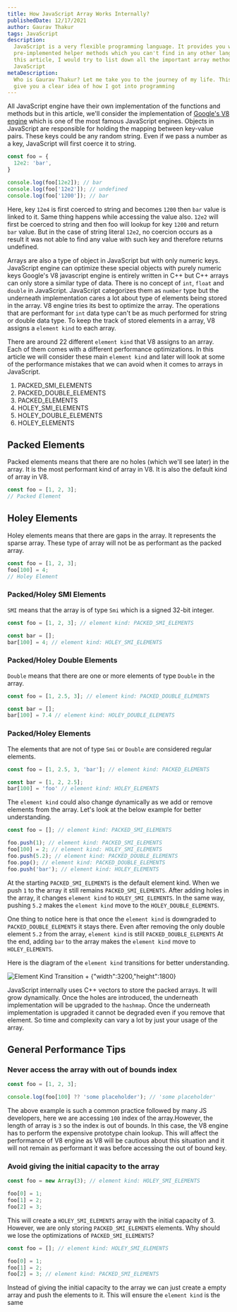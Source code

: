 ```yaml
---
title: How JavaScript Array Works Internally?
publishedDate: 12/17/2021
author: Gaurav Thakur
tags: JavaScript
description:
  JavaScript is a very flexible programming language. It provides you with many
  pre-implemented helper methods which you can't find in any other language. In
  this article, I would try to list down all the important array methods in
  JavaScript
metaDescription:
  Who is Gaurav Thakur? Let me take you to the journey of my life. This will
  give you a clear idea of how I got into programming
---
```


All JavaScript engine have their own implementation of the functions and methods
but in this article, we'll consider the implementation of
[Google's V8 engine](https://v8.dev/) which is one of the most famous JavaScript
engines. Objects in JavaScript are responsible for holding the mapping between
key-value pairs. These keys could be any random string. Even if we pass a number
as a key, JavaScript will first coerce it to string.

```JavaScript
const foo = {
  12e2: 'bar',
}

console.log(foo[12e2]); // bar
console.log(foo['12e2']); // undefined
console.log(foo['1200']); // bar
```

Here, key `12e4` is first coerced to string and becomes `1200` then `bar` value
is linked to it. Same thing happens while accessing the value also. `12e2` will
first be coerced to string and then foo will lookup for key `1200` and return
`bar` value. But in the case of string literal `12e2`, no coercion occurs as a
result it was not able to find any value with such key and therefore returns
undefined.

Arrays are also a type of object in JavaScript but with only numeric keys.
JavaScript engine can optimize these special objects with purely numeric keys
Google's V8 javascript engine is entirely written in C++ but C++ arrays can only
store a similar type of data. There is no concept of `int`, `float` and `double`
in JavaScript. JavaScript categorizes them as `number` type but the underneath
implementation cares a lot about type of elements being stored in the array. V8
engine tries its best to optimize the array. The operations that are performant
for `int` data type can't be as much performed for string or double data type.
To keep the track of stored elements in a array, V8 assigns a `element kind` to
each array.

There are around 22 different `element kind` that V8 assigns to an array. Each
of them comes with a different performance optimizations. In this article we
will consider these main `element kind` and later will look at some of the
performance mistakes that we can avoid when it comes to arrays in JavaScript.

1. PACKED_SMI_ELEMENTS
2. PACKED_DOUBLE_ELEMENTS
3. PACKED_ELEMENTS
4. HOLEY_SMI_ELEMENTS
5. HOLEY_DOUBLE_ELEMENTS
6. HOLEY_ELEMENTS

## Packed Elements

Packed elements means that there are no holes (which we'll see later) in the
array. It is the most performant kind of array in V8. It is also the default
kind of array in V8.

```JavaScript
const foo = [1, 2, 3];
// Packed Element
```

## Holey Elements

Holey elements means that there are gaps in the array. It represents the sparse
array. These type of array will not be as performant as the packed array.

```JavaScript
const foo = [1, 2, 3];
foo[100] = 4;
// Holey Element
```

### Packed/Holey SMI Elements

`SMI` means that the array is of type `Smi` which is a signed 32-bit integer.

```JavaScript
const foo = [1, 2, 3]; // element kind: PACKED_SMI_ELEMENTS

const bar = [];
bar[100] = 4; // element kind: HOLEY_SMI_ELEMENTS
```

### Packed/Holey Double Elements

`Double` means that there are one or more elements of type `Double` in the
array.

```JavaScript
const foo = [1, 2.5, 3]; // element kind: PACKED_DOUBLE_ELEMENTS

const bar = [];
bar[100] = 7.4 // element kind: HOLEY_DOUBLE_ELEMENTS
```

### Packed/Holey Elements

The elements that are not of type `Smi` or `Double` are considered regular
elements.

```JavaScript
const foo = [1, 2.5, 3, 'bar']; // element kind: PACKED_ELEMENTS

const bar = [1, 2, 2.5];
bar[100] = 'foo' // element kind: HOLEY_ELEMENTS
```

The `element kind` could also change dynamically as we add or remove elements
from the array. Let's look at the below example for better understanding.

```JavaScript
const foo = []; // element kind: PACKED_SMI_ELEMENTS

foo.push(1); // element kind: PACKED_SMI_ELEMENTS
foo[100] = 2; // element kind: HOLEY_SMI_ELEMENTS
foo.push(5.2); // element kind: PACKED_DOUBLE_ELEMENTS
foo.pop(); // element kind: PACKED_DOUBLE_ELEMENTS
foo.push('bar'); // element kind: HOLEY_ELEMENTS
```

At the starting `PACKED_SMI_ELEMENTS` is the default element kind. When we push
`1` to the array it still remains `PACKED_SMI_ELEMENTS`. After adding holes in
the array, it changes `element kind` to `HOLEY_SMI_ELEMENTS`. In the same way,
pushing `5.2` makes the `element kind` move to the `HOLEY_DOUBLE_ELEMENTS`.

One thing to notice here is that once the `element kind` is downgraded to
`PACKED_DOUBLE_ELEMENTS` it stays there. Even after removing the only double
element `5.2` from the array, `element kind` is still `PACKED_DOUBLE_ELEMENTS`
At the end, adding `bar` to the array makes the `element kind` move to
`HOLEY_ELEMENTS`.

Here is the diagram of the `element kind` transitions for better understanding.

![Element Kind Transition + `{"width":3200,"height":1800}`](/images/element-kind-transition-v8.png 'Element Kind Transition')

JavaScript internally uses C++ vectors to store the packed arrays. It will grow
dynamically. Once the holes are introduced, the underneath implementation will
be upgraded to the `hashmap`. Once the underneath implementation is upgraded it
cannot be degraded even if you remove that element. So time and complexity can
vary a lot by just your usage of the array.

## General Performance Tips

### Never access the array with out of bounds index

```JavaScript
const foo = [1, 2, 3];

console.log(foo[100] ?? 'some placeholder'); // 'some placeholder'
```

The above example is such a common practice followed by many JS developers, here
we are accessing `100` index of the array.However, the length of array is `3` so
the index is out of bounds. In this case, the V8 engine has to perform the
expensive prototype chain lookup. This will affect the performance of V8 engine
as V8 will be cautious about this situation and it will not remain as performant
it was before accessing the out of bound key.

### Avoid giving the initial capacity to the array

```JavaScript
const foo = new Array(3); // element kind: HOLEY_SMI_ELEMENTS

foo[0] = 1;
foo[1] = 2;
foo[2] = 3;
```

This will create a `HOLEY_SMI_ELEMENTS` array with the initial capacity of 3.
However, we are only storing `PACKED_SMI_ELEMENTS` elements. Why should we lose
the optimizations of `PACKED_SMI_ELEMENTS`?

```JavaScript
const foo = []; // element kind: HOLEY_SMI_ELEMENTS

foo[0] = 1;
foo[1] = 2;
foo[2] = 3; // element kind: PACKED_SMI_ELEMENTS
```

Instead of giving the initial capacity to the array we can just create a empty
array and push the elements to it. This will ensure the `element kind` is the
same
